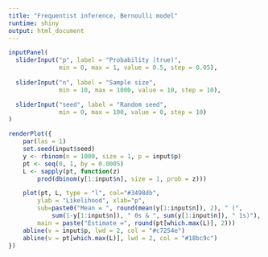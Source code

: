 ---
title: "Frequentist inference, Bernoulli model"
runtime: shiny
output: html_document
---

```{r, echo=FALSE}
inputPanel(
  sliderInput("p", label = "Probability (true)",
              min = 0, max = 1, value = 0.5, step = 0.05),
  
  sliderInput("n", label = "Sample size",
              min = 10, max = 1000, value = 10, step = 10),

  sliderInput("seed", label = "Random seed",
              min = 0, max = 100, value = 0, step = 10)
)

renderPlot({
    par(las = 1)
    set.seed(input$seed)
    y <- rbinom(n = 1000, size = 1, p = input$p)
    pt <- seq(0, 1, by = 0.0005)
    L <- sapply(pt, function(z) 
        prod(dbinom(y[1:input$n], size = 1, prob = z)))

    plot(pt, L, type = "l", col="#3498db",
        ylab = "Likelihood", xlab="p",
        sub=paste0("Mean = ", round(mean(y[1:input$n]), 2), " (", 
            sum(1-y[1:input$n]), " 0s & ", sum(y[1:input$n]), " 1s)"),
        main = paste("Estimate =", round(pt[which.max(L)], 2)))
    abline(v = input$p, lwd = 2, col = "#c7254e")
    abline(v = pt[which.max(L)], lwd = 2, col = "#18bc9c")
})
```
